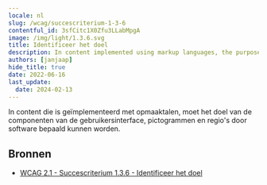 ```yaml
---
locale: nl
slug: /wcag/succescriterium-1-3-6
contentful_id: 3sfCitc1X0Zfu3LLabMpgA
image: /img/light/1.3.6.svg
title: Identificeer het doel
description: In content implemented using markup languages, the purpose of User Interface Components, icons, and regions can be programmatically determined.
authors: [janjaap]
hide_title: true
date: 2022-06-16
last_update:
  date: 2024-02-13
---
```


<Hero
  title="Identificeer het doel"
  imageSrc="/img/light/1.3.6.svg"
  alt="WCAG 1.3.6 icon"
  prefix="Succescriterium 1.3.6"
  suffix="Niveau AAA"
/>

In content die is geïmplementeerd met opmaaktalen, moet het doel van de componenten van de gebruikersinterface, pictogrammen en regio's door software bepaald kunnen worden.

## Bronnen

- [WCAG 2.1 - Succescriterium 1.3.6 - Identificeer het doel](https://www.w3.org/Translations/WCAG21-nl/#identificeer-het-doel)
